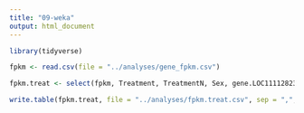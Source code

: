 ```yaml
---
title: "09-weka"
output: html_document
---
```


```r
library(tidyverse)
```



```r
fpkm <- read.csv(file = "../analyses/gene_fpkm.csv")
```


```r
fpkm.treat <- select(fpkm, Treatment, TreatmentN, Sex, gene.LOC111128233, gene.LOC111105393, gene.LOC111116464, gene.LOC111135088, gene.LOC111130500, gene.LOC111127278, gene.LOC111113969, gene.LOC111132481, gene.LOC111105938, gene.LOC111138283, gene.LOC111131835, gene.LOC111129832, gene.LOC111130487, gene.LOC111127862, gene.LOC111110254, gene.LOC111124688, gene.LOC111125297, gene.LOC111116779, gene.LOC111119607, gene.LOC111123744, gene.LOC111124204, gene.LOC111113829, gene.LOC111110051, gene.LOC111104660)
```

```r
write.table(fpkm.treat, file = "../analyses/fpkm.treat.csv", sep = ",", row.names = FALSE, quote = FALSE)
```

